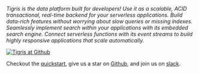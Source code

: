 _Tigris is the data platform built for developers! Use it as a scalable,
ACID transactional, real-time backend for your serverless applications.
Build data-rich features without worrying about slow queries or missing
indexes. Seamlessly implement search within your applications with its
embedded search engine. Connect serverless functions with its event streams
to build highly responsive applications that scale automatically._

[![Tigris at Github](/img/hand-laptop.png)](https://github.com/tigrisdata/tigris)

Checkout the [quickstart](https://docs.tigrisdata.com/quickstart), give us a
star on [Github](https://github.com/tigrisdata/tigris), and join us on
[slack](https://join.slack.com/t/tigrisdatacommunity/shared_invite/zt-16fn5ogio-OjxJlgttJIV0ZDywcBItJQ).
